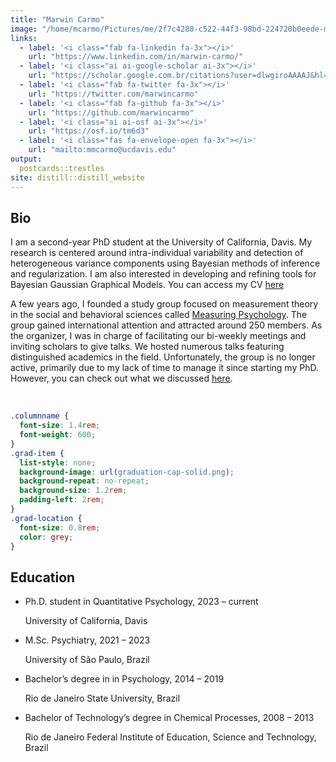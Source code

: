 ```yaml
---
title: "Marwin Carmo"
image: "/home/mcarmo/Pictures/me/2f7c4288-c522-44f3-98bd-224720b0eede-modified.png"
links:
  - label: '<i class="fab fa-linkedin fa-3x"></i>'
    url: "https://www.linkedin.com/in/marwin-carmo/"
  - label: '<i class="ai ai-google-scholar ai-3x"></i>'
    url: "https://scholar.google.com.br/citations?user=dlwgiroAAAAJ&hl=pt-BR"
  - label: '<i class="fab fa-twitter fa-3x"></i>'
    url: "https://twitter.com/marwincarmo"
  - label: '<i class="fab fa-github fa-3x"></i>'
    url: "https://github.com/marwincarmo"
  - label: '<i class="ai ai-osf ai-3x"></i>'
    url: "https://osf.io/tm6d3"
  - label: '<i class="fas fa-envelope-open fa-3x"></i>'
    url: "mailto:mmcarmo@ucdavis.edu"
output:
  postcards::trestles
site: distill::distill_website
---
```


## Bio

I am a second-year PhD student at the University of California, Davis. My research is centered around intra-individual variability and detection of heterogeneous variance components using Bayesian methods of inference and regularization. I am also interested in developing and refining tools for Bayesian Gaussian Graphical Models. You can access my CV [here](https://marwincarmo.github.io/cv/cv-compact-v3.pdf)

A few years ago, I founded a study group focused on measurement theory in the social and behavioral sciences called [Measuring Psychology](https://measuringpsychology.netlify.app/). The group gained international attention and attracted around 250 members. As the organizer, I was in charge of facilitating our bi-weekly meetings and inviting scholars to give talks. We hosted numerous talks featuring distinguished academics in the field. Unfortunately, the group is no longer active, primarily due to my lack of time to manage it since starting my PhD. However, you can check out what we discussed [here](https://docs.google.com/spreadsheets/d/1SOlgVUkUCKVM9kD9AvtMvqsG6lbsh0Nqj9Kom5eESXw/edit?gid=0#gid=0).

<br>

<!-- Source: https://github.com/etiennebacher/personal_website_distill/blob/master/index.Rmd -->

```css
.columnname {
  font-size: 1.4rem; 
  font-weight: 600;
}
.grad-item {
  list-style: none; 
  background-image: url(graduation-cap-solid.png); 
  background-repeat: no-repeat;  
  background-size: 1.2rem; 
  padding-left: 2rem;
}
.grad-location {
  font-size: 0.8rem;
  color: grey;
}
```

<!-- :::: {style="display: grid; grid-template-columns: 40% 50%; grid-column-gap: 30px; line-height: 1.5rem;"} -->

<!-- ::: {} -->
<!-- <span class = "columnname"> Interests </span> -->

<!-- * Measurement -->

<!-- * Quantitative Methods -->

<!-- * Open Science -->

<!-- * R programming -->
<!-- ::: -->

<!-- ::: {} -->
<!-- <span class = "columnname"> Education </span> -->

<!-- <ul> -->

<!-- <li class = "grad-item">   M.Sc. student in Psychiatry, 2021 -- current <br> <p class = "grad-location"> University of São Paulo, Brazil </p> </li> -->
<!-- <li class = "grad-item">   Bachelor's degree in in Psychology, 2014 -- 2019 <br> -->
<!-- <p class = "grad-location"> Rio de Janeiro State University, Brazil </p> </li> -->
<!-- <li class = "grad-item">   Bachelor of Technology's degree in Chemical Processes, 2008 -- 2013 <br> <p class = "grad-location"> Rio de Janeiro Federal Institute of Education, Science and Technology, Brazil </p>  -->
<!-- </li> -->

<!-- </ul> -->
<!-- ::: -->
<!-- :::: -->

## Education

<ul>
 
 <li class = "grad-item">   Ph.D. student in Quantitative Psychology, 2023 -- current <br> <p class = "grad-location"> University of California, Davis </p> </li>
<li class = "grad-item">   M.Sc. Psychiatry, 2021 -- 2023 <br> <p class = "grad-location"> University of São Paulo, Brazil </p> </li>
<li class = "grad-item">   Bachelor's degree in in Psychology, 2014 -- 2019 <br>
<p class = "grad-location"> Rio de Janeiro State University, Brazil </p> </li>
<li class = "grad-item">   Bachelor of Technology's degree in Chemical Processes, 2008 -- 2013 <br> <p class = "grad-location"> Rio de Janeiro Federal Institute of Education, Science and Technology, Brazil </p> 
</li>

</ul>
